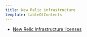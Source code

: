 ```yaml
---
title: New Relic infrastructure
template: tableOfContents
---
```


* [New Relic Infrastructure licenses](/docs/licenses/product-or-service-licenses/new-relic-infrastructure/new-relic-infrastructure-licenses)
